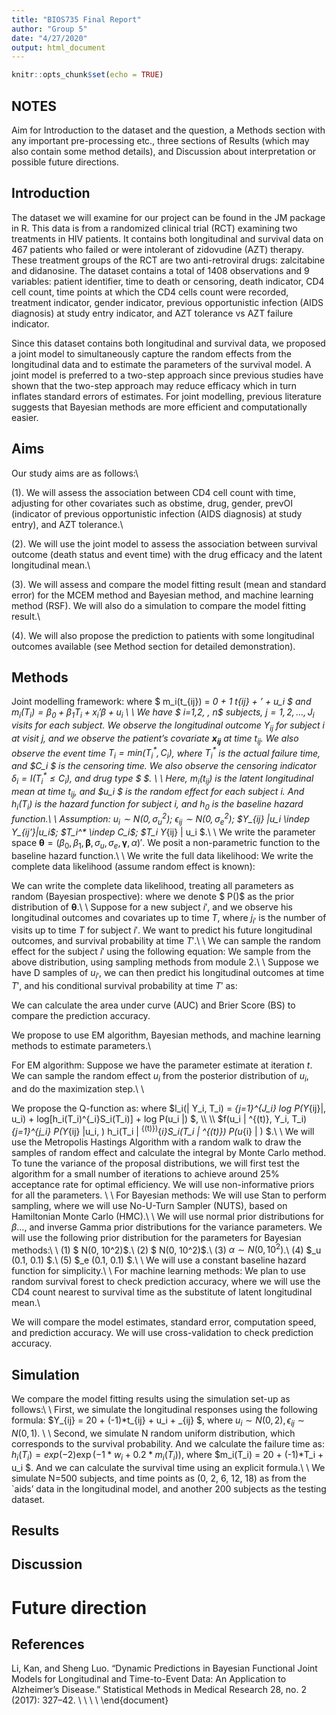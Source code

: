 ```yaml
---
title: "BIOS735 Final Report"
author: "Group 5"
date: "4/27/2020"
output: html_document
---
```


```r
knitr::opts_chunk$set(echo = TRUE)
```

## NOTES
Aim for Introduction to the dataset and the question, a Methods section with any important pre-processing etc., three sections of Results (which may also contain some method details), and Discussion about interpretation or possible future directions. 

## Introduction

The dataset we will examine for our project can be found in the JM package in R. This data is from a randomized clinical trial (RCT) examining two treatments in HIV patients. It contains both longitudinal and survival data on 467 patients who failed or were intolerant of zidovudine (AZT) therapy. These treatment groups of the RCT are two anti-retroviral drugs: zalcitabine and didanosine. The dataset contains a total of 1408 observations and 9 variables: patient identifier, time to death or censoring, death indicator, CD4 cell count, time points at which the CD4 cells count were recorded, treatment indicator, gender indicator, previous opportunistic infection (AIDS diagnosis) at study entry indicator, and AZT tolerance vs AZT failure indicator.

Since this dataset contains both longitudinal and survival data, we proposed a joint model to simultaneously capture the random effects from the longitudinal data and to estimate the parameters of the survival model. A joint model is preferred to a two-step approach since previous studies have shown that the two-step approach may reduce efficacy which in turn inflates standard errors of estimates. For joint modelling, previous literature suggests that Bayesian methods are more efficient and computationally easier.

## Aims

Our study aims are as follows:\\

(1). We will assess the association between CD4 cell count with time, adjusting for other covariates such as obstime, drug, gender, prevOI (indicator of previous opportunistic infection (AIDS diagnosis) at study entry), and AZT tolerance.\\

(2). We will use the joint model to assess the association between survival outcome (death status and event time) with the drug efficacy and the latent longitudinal mean.\\

(3). We will assess and compare the model fitting result (mean and standard error) for the MCEM method and Bayesian method, and machine learning method (RSF). We will also do a simulation to compare the model fitting result.\\

(4). We will also propose the prediction to patients with some longitudinal outcomes available (see Method section for detailed demonstration).

## Methods 

Joint modelling framework:
\begin{align}
    Y_{ij} =& m_i(t_{ij}) + \epsilon_{ij}\\
    h_i(T_i) =& h_0\exp(\boldsymbol{w_i'}\boldsymbol{\gamma} + \alpha m_i(T_i))
\end{align}
where $ m_i(t_{ij}) = \beta_0 + \beta_1 t_{ij} + \boldsymbol{x_{ij}}' \boldsymbol{\beta} + u_i $ and $m_i(T_i) = \beta_0 + \beta_1 T_{i} + x_i'\beta + u_i$ \\
\\
We have $ i=1,2, \dots, n$ subjects, $j = 1, 2,\dots, J_i$ visits for each subject. We observe the longitudinal outcome $Y_{ij}$ for subject i at visit j, and we observe the patient's covariate $\boldsymbol{x_{ij}}$ at time $t_{ij}$. We also observe the event time $T_i = \text{min}(T_i^*, C_i)$, where $T_i^*$ is the actual failure time, and $C_i $ is the censoring time. We also observe the censoring indicator $\delta_i = I(T_i^*\leq C_i)$, and drug type $ \boldsymbol{w_i}$. \\
\\
Here, $m_i(t_{ij})$ is the latent longitudinal mean at time $t_{ij}$, and $u_i $ is the random effect for each subject $i$. And $h_i(T_i)$ is the hazard function for subject $i$, and $h_0$ is the baseline hazard function.\\
\\
Assumption: $u_i \sim N(0, \sigma_u^2)$; $\epsilon_{ij} \sim N(0, \sigma_e^2)$; $Y_{ij} |u_i \indep Y_{ij'}|u_i$; $T_i^* \indep C_i$; $T_i \indep Y_{ij} | u_i $.\\
\\
We write the parameter space $\boldsymbol{\theta} = (\beta_0, \beta_1, \boldsymbol{\beta}, \sigma_u, \sigma_e, \boldsymbol{\gamma}, \alpha)'$. We posit a non-parametric function to the baseline hazard function.\\
\\
We write the full data likelihood:
\begin{align}
    L(\boldsymbol{\theta} | Y, T) = \prod_{i=1}^n \int_{-\infty}^{\infty} [\prod_{j=1}^{J_i} P(Y_{ij} | \beta, u_i)] [h_i(T_i)^{\delta_i} S_i(T_i)] P(u_i|\sigma_u^2) du 
\end{align}
We write the complete data likelihood (assume random effect is known):
\begin{align}
    L_C(\boldsymbol{\theta} | Y, T) = \prod_{i=1}^n [\prod_{j=1}^{J_i} P(Y_{ij} | \beta, u_i)] [h_i(T_i)^{\delta_i} S_i(T_i)] P(u_i|\sigma_u^2) 
\end{align}

We can write the complete data likelihood, treating all parameters as random (Bayesian prospective):
\begin{align}
    L_B(\boldsymbol{\theta} | Y, T) = \prod_{i=1}^n [\prod_{j=1}^{J_i} P(Y_{ij} | \beta, u_i)] [h_i(T_i)^{\delta_i} S_i(T_i)] P(u_i|\sigma_u^2) P(\boldsymbol{\theta})
\end{align}
where we denote $ P(\boldsymbol{\theta})$ as the prior distribution of $\boldsymbol{\theta}$.\\
\\
Suppose for a new subject $i'$, and we observe his longitudinal outcomes and covariates up to time $T$, where $j_{i'}$ is the number of visits up to time $T$ for subject $i'$. We want to predict his future longitudinal outcomes, and survival probability at time $T'$.\\
\\
We can sample the random effect for the subject $i'$ using the following equation:
\begin{align}
    P(u_{i'} | Y_{i'}^{(T)}, T_{i'}>T, \boldsymbol{\hat \theta}) \propto \prod_{j=1}^{j_{i'}} P(Y_{i'j} |u_i', \boldsymbol{\hat \theta}) P(T_{i'}>T | u_{i'}, \boldsymbol{\hat \theta}) P(u_{i'} | \boldsymbol{\hat \theta})
\end{align}
We sample from the above distribution, using sampling methods from module 2.\\
\\
Suppose we have D samples of $u_{i'}$, we can then predict his longitudinal outcomes at time $T'$, and his conditional survival probability at time $T'$ as:
\begin{align}
    m_{i'}(T') =& \hat \beta_0 + \hat \beta_1 T' + \boldsymbol{x_{i'j}'} \boldsymbol{\hat \beta} + u_{i'}^{(d)} \\
    P(T_{i'}>T' | T_{i'}>T) =& S_{i'}(T' |  \boldsymbol{\hat \theta}, u_{i'}^{(d)})/S_{i'}(T  | \boldsymbol{\hat \theta}, u_{i'}^{(d)})
\end{align}

We can calculate the area under curve (AUC) and Brier Score (BS) to compare the prediction accuracy.

\section{Analysis Plan}
We propose to use EM algorithm, Bayesian methods, and machine learning methods to estimate parameters.\\

For EM algorithm: Suppose we have the parameter estimate at iteration $t$. We can sample the random effect $u_i$ from the posterior distribution of $u_i$, and do the maximization step.\\
\\

We propose the Q-function as:
\begin{align}
    Q(Y|\theta^{(t)}) =& E(l_c(\theta^{(t)}|Y, T)) \\
    =& \sum_{i=1}^n \int l_i(\theta | Y_i, T_i) f(u_i | \theta^{(t)}, Y_i, T_i) du
\end{align}
where $l_i(\theta | Y_i, T_i) = \sum_{j=1}^{J_i} log P(Y_{ij}|\theta, u_i) + log[h_i(T_i)^{\delta_i}S_i(T_i)] + log P(u_i |\theta) $, \\
\\
$f(u_i | \theta^{(t)}, Y_i, T_i) \propto \prod_{j=1}^{j_i} P(Y_{ij} |u_i, \boldsymbol{\theta^{(t)}}) h_i(T_i | \theta^{(t)})^{\delta_i}S_i(T_i | \theta^{(t)}) P(u_{i} | \boldsymbol{ \theta^{(t)}}) $.\\
\\
We will use the Metropolis Hastings Algorithm with a random walk to draw the samples of random effect and calculate the integral by Monte Carlo method.  To tune the variance of the proposal distributions, we will first test the algorithm for a small number of iterations to achieve around 25\% acceptance rate for optimal efficiency. We will use non-informative priors for all the parameters. \\
\\
For Bayesian methods: We will use Stan to perform sampling, where we will use No-U-Turn Sampler (NUTS), based on Hamiltonian Monte Carlo (HMC).\\
\\
We will use normal prior distributions for $\beta$..., and inverse Gamma prior distributions for the variance parameters. We will use the following prior distribution for the parameters for Bayesian methods:\\
\\
(1) $ \beta \sim N(0, 10^2)$.\\
(2) $ \gamma \sim N(0, 10^2)$.\\
(3) $\alpha \sim N(0, 10^2)$.\\
(4) $\sigma_u \sim \text{Inverse Gamma}(0.1, 0.1) $.\\
(5) $\sigma_e \sim \text{Inverse Gamma}(0.1, 0.1) $.\\
\\
We will use a constant baseline hazard function for simplicity.\\
\\
For machine learning methods: We plan to use random survival forest to check prediction accuracy, where we will use the CD4 count nearest to survival time as the substitute of latent longitudinal mean.\\

We will compare the model estimates, standard error, computation speed, and prediction accuracy. We will use cross-validation to check prediction accuracy.

## Simulation

We compare the model fitting results using the simulation set-up as follows:\\
\\
First, we simulate the longitudinal responses using the following formula: $Y_{ij} = 20 + (-1)*t_{ij} + u_i + \epsilon_{ij} $, where $u_i \sim N(0, 2), \epsilon_{ij} \sim N(0, 1)$. \\
\\
Second, we simulate N random uniform distribution, which corresponds to the survival probability. And we calculate the failure time as: $h_i(T_i) = exp(-2) \exp(-1*w_i + 0.2*m_i(T_i))$, where $m_i(T_i) = 20 + (-1)*T_i + u_i $. And we can calculate the survival time using an explicit formula.\\
\\
We simulate N=500 subjects, and time points as (0, 2, 6, 12, 18) as from the `aids' data in the longitudinal model, and another 200 subjects as the testing dataset.

## Results 


## Discussion

# Future direction

## References 

Li, Kan, and Sheng Luo. “Dynamic Predictions in Bayesian Functional Joint Models for Longitudinal and Time-to-Event Data: An Application to Alzheimer’s Disease.” Statistical Methods in Medical Research 28, no. 2 (2017): 327–42. \url{https://doi.org/10.1177/0962280217722177.}\\
\\
\url{http://www.drizopoulos.com/vignettes/multivariate\%20joint\%20models}\\
\\
\url{http://www.drizopoulos.com/vignettes/dynamic_predictions}
\end{document}
